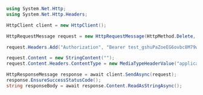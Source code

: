 ```csharp
using System.Net.Http;
using System.Net.Http.Headers;

HttpClient client = new HttpClient();

HttpRequestMessage request = new HttpRequestMessage(HttpMethod.Delete, "https://api.callbell.eu/v1/contacts/414a6d692bd645ed803f2e7ce360d4c8");

request.Headers.Add("Authorization", "Bearer test_gshuPaZoeEG6ovbc8M79w0QyM");

request.Content = new StringContent("");
request.Content.Headers.ContentType = new MediaTypeHeaderValue("application/json");

HttpResponseMessage response = await client.SendAsync(request);
response.EnsureSuccessStatusCode();
string responseBody = await response.Content.ReadAsStringAsync();

```